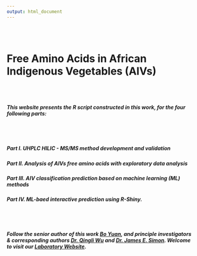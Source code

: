 ```yaml
---
output: html_document
---
```


<br/><br/>

# **Free Amino Acids in African Indigenous Vegetables (AIVs)**

<br/><br/>

##### This website presents the R script constructed in this work, for the four following parts:   

<br/><br/>    

##### Part I. UHPLC HILIC - MS/MS method development and validation
 
##### Part II. Analysis of AIVs free amino acids with exploratory data analysis

##### Part III. AIV classification prediction based on machine learning (ML) methods

##### Part IV. ML-baed interactive prediction using R-Shiny.


<br/><br/>    

##### Follow the senior author of this work [Bo Yuan](https://scholar.google.com/citations?user=aFh0570AAAAJ&hl=en&authuser=1), and principle investigators & corresponding authors [Dr. Qingli Wu](https://plantbiology.rutgers.edu/faculty/wu/Qing-Li_Wu.html) and [Dr. James E. Simon](https://plantbiology.rutgers.edu/faculty/simon/James_Simon.html). Welcome to visit our [Laboratory Website](http://newuseag.rutgers.edu/). 